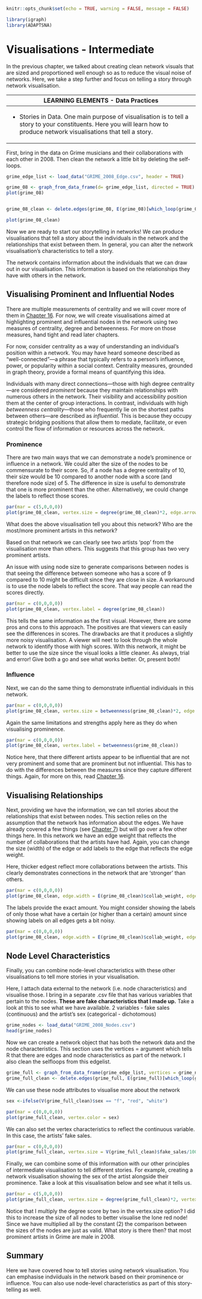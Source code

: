 ```{r setup, include=FALSE}
knitr::opts_chunk$set(echo = TRUE, warning = FALSE, message = FALSE)
```

```{r}
library(igraph)
library(ADAPTSNA)
```

# Visualisations - Intermediate

In the previous chapter, we talked about creating clean network visuals that are sized and proportioned well enough so as to reduce the visual noise of networks. Here, we take a step further and focus on telling a story through network visualisation.

+------------------------------------------------------------------------------------------------------------------------------------------------------------------------------+
| LEARNING ELEMENTS - Data Practices                                                                                                                                           |
+==============================================================================================================================================================================+
| -   Stories in Data. One main purpose of visualisation is to tell a story to your constituents. Here you will learn how to produce network visualisations that tell a story. |
+------------------------------------------------------------------------------------------------------------------------------------------------------------------------------+

First, bring in the data on Grime musicians and their collaborations with each other in 2008. Then clean the network a little bit by deleting the self-loops.

```{r}
grime_edge_list <- load_data("GRIME_2008_Edge.csv", header = TRUE) 

grime_08 <- graph_from_data_frame(d= grime_edge_list, directed = TRUE)
plot(grime_08)


grime_08_clean <- delete.edges(grime_08, E(grime_08)[which_loop(grime_08)])

plot(grime_08_clean)

```

Now we are ready to start our storytelling in networks! We can produce visualisations that tell a story about the individuals in the network and the relationships that exist between them. In general, you can alter the network visualisation's characteristics to tell a story.

The network contains information about the individuals that we can draw out in our visualisation. This information is based on the relationships they have with others in the network.

## Visualising Prominent and Influential Nodes

There are multiple measurements of centrality and we will cover more of them in [Chapter 16](People%20In%20Networks.qmd). For now, we will create visualisations aimed at highlighting prominent and influential nodes in the network using two measures of centrality, degree and betweenness. For more on those measures, hand tight and read later chapters.

For now, consider centrality as a way of understanding an individual’s position within a network. You may have heard someone described as "well-connected"—a phrase that typically refers to a person’s influence, power, or popularity within a social context. Centrality measures, grounded in graph theory, provide a formal means of quantifying this idea.

Individuals with many direct connections—those with high degree centrality—are considered *prominent* because they maintain relationships with numerous others in the network. Their visibility and accessibility position them at the center of group interactions. In contrast, individuals with high *betweenness centrality*—those who frequently lie on the shortest paths between others—are described as *influential*. This is because they occupy strategic bridging positions that allow them to mediate, facilitate, or even control the flow of information or resources across the network.

### Prominence

There are two main ways that we can demonstrate a node's prominence or influence in a network. We could alter the size of the nodes to be commensurate to their score. So, if a node has a degree centrality of 10, their size would be 10 compared to another node with a score (and therefore node size) of 5. The difference in size is useful to demonstrate that one is more prominent than the other. Alternatively, we could change the labels to reflect those scores.

```{r}
par(mar = c(5,0,0,0))
plot(grime_08_clean, vertex.size = degree(grime_08_clean)*2, edge.arrow.size = 0.5, sub = "Node Size Presents More Prominent Artists")
```

What does the above visualisation tell you about this network? Who are the most/more prominent artists in this network?

Based on that network we can clearly see two artists 'pop' from the visualisation more than others. This suggests that this group has two very prominent artists.

An issue with using node size to generate comparisons between nodes is that seeing the difference between someone who has a score of 9 compared to 10 might be difficult since they are close in size. A workaround is to use the node labels to reflect the score. That way people can read the scores directly.

```{r}
par(mar = c(0,0,0,0)) 
plot(grime_08_clean, vertex.label = degree(grime_08_clean))
```

This tells the same information as the first visual. However, there are some pros and cons to this approach. The positives are that viewers can easily see the differences in scores. The drawbacks are that it produces a slightly more noisy visualisation. A viewer will neet to look through the whole network to identify those with high scores. With this network, it might be better to use the size since the visual looks a little cleaner. As always, trial and error! Give both a go and see what works better. Or, present both!

### Influence

Next, we can do the same thing to demonstrate influential individuals in this network.

```{r}
par(mar = c(0,0,0,0))
plot(grime_08_clean, vertex.size = betweenness(grime_08_clean)*2, edge.arrow.size = 0.5)
```

Again the same limitations and strengths apply here as they do when visualising prominence.

```{r}
par(mar = c(0,0,0,0))
plot(grime_08_clean, vertex.label = betweenness(grime_08_clean))
```

Notice here, that there different artists appear to be influential that are not very prominent and some that are prominent but not influential. This has to do with the differences between the measures since they capture different things. Again, for more on this, read [Chapter 16](People%20In%20Networks.qmd).

## Visualising Relationships

Next, providing we have the information, we can tell stories about the relationships that exist between nodes. This section relies on the assumption that the network has information about the edges. We have already covered a few things (see [Chapter 7](Node%20and%20Edge%20Attributes.qmd)) but will go over a few other things here. In this network we have an edge weight that reflects the number of collaborations that the artists have had. Again, you can change the size (width) of the edge or add labels to the edge that reflects the edge weight.

Here, thicker edgest reflect more collaborations between the artists. This clearly demonstrates connections in the network that are 'stronger' than others.

```{r}
par(mar = c(0,0,0,0))
plot(grime_08_clean, edge.width = E(grime_08_clean)$collab_weight, edge.arrow.size = 0.5, vertex.size = 6, vertex.label = NA)
```

The labels provide the exact amount. You might consider showing the labels of only those what have a certain (or higher than a certain) amount since showing labels on all edges gets a bit noisy.

```{r}
par(mar = c(0,0,0,0))
plot(grime_08_clean, edge.width = E(grime_08_clean)$collab_weight, edge.label = E(grime_08_clean)$collab_weight, edge.arrow.size = 0.5, vertex.size = 6, vertex.label = NA) 
```

## Node Level Characteristics

Finally, you can combine node-level characteristics with these other visualisations to tell more stories in your visualisation.

Here, I attach data external to the network (i.e. node characteristics) and visualise those. I bring in a separate .csv file that has various variables that pertain to the nodes. **These are fake characteristics that I made up.** Take a look at this to see what we have available. 2 variables - fake sales (continuous) and the artist's sex (categorical - dichotomous)

```{r}
grime_nodes <- load_data("GRIME_2008_Nodes.csv")
head(grime_nodes)
```

Now we can create a network object that has both the network data and the node characteristics. This section uses the vertices = argument which tells R that there are edges and node characteristics as part of the network. I also clean the selfloops from this edgelist.

```{r}
grime_full <- graph_from_data_frame(grime_edge_list, vertices = grime_nodes, directed = TRUE)
grime_full_clean <- delete.edges(grime_full, E(grime_full)[which_loop(grime_full)])
```

We can use these node attributes to visualise more about the network

```{r}
sex <-ifelse(V(grime_full_clean)$sex == "f", "red", "white")

par(mar = c(0,0,0,0))
plot(grime_full_clean, vertex.color = sex)
```

We can also set the vertex characteristics to reflect the continuous variable. In this case, the artists' fake sales.

```{r}
par(mar = c(0,0,0,0))
plot(grime_full_clean, vertex.size = V(grime_full_clean)$fake_sales/100)
```

Finally, we can combine some of this information with our other principles of intermediate visualisation to tell different stories. For example, creating a network visualisation showing the sex of the artist alongside their prominence. Take a look at this visualisation below and see what it tells us.

```{r}
par(mar = c(5,0,0,0))
plot(grime_full_clean, vertex.size = degree(grime_full_clean)*2, vertex.color = sex, edge.arrow.size = 0.5, vertex.label.cex = 0.75, sub = "Node Size Relfects Artist Prominence \n Red = Female, White = Male")
```

Notice that I multiply the degree score by two in the vertex.size option? I did this to increase the size of all nodes to better visualise the lone red node! Since we have multiplied all by the constant (2) the comparison between the sizes of the nodes are just as valid. What story is there then? that most prominent artists in Grime are male in 2008.

## Summary

Here we have covered how to tell stories using network visualisation. You can emphasise indviiduals in the network based on their prominence or influence. You can also use node-level characteristics as part of this story-telling as well.
